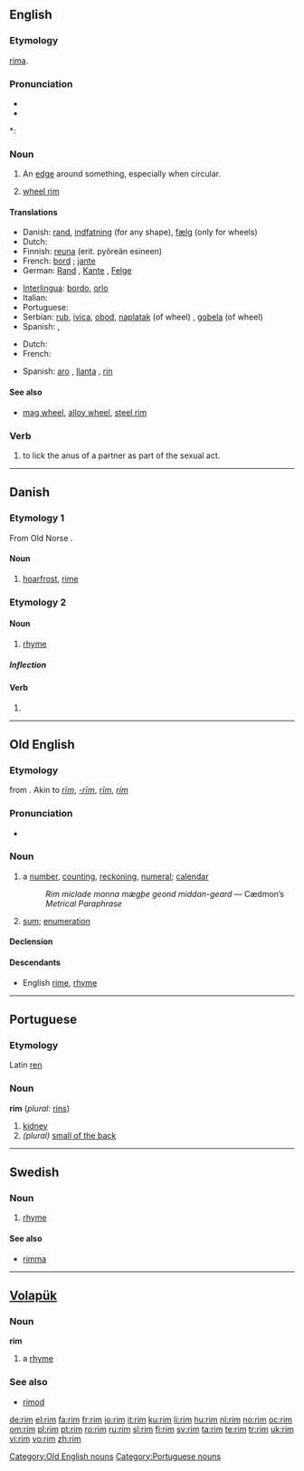{{wikipedia|dab=rim}}
==English==

===Etymology===
{{etyl|ang}} [[rima]].

===Pronunciation===
* {{IPA|/ɹɪm/}}
* {{audio|en-us-rim.ogg|Audio (US)}}

*: {{rhymes|ɪm}}

===Noun===
{{en-noun}}

# An [[edge]] around something, especially when circular.
# {{automotive}} [[wheel rim]]

====Translations====
{{trans-top|edge around something}}
* Danish: [[rand]], [[indfatning]] (for any shape), [[fælg]] (only for wheels)
* Dutch: {{t+|nl|rand|m}}
* Finnish: [[reuna]] (erit. pyöreän esineen)
* French: [[bord]] {{italbrac|for any shape}} ; [[jante]] {{italbrac|only for wheels}}
* German: [[Rand]] {{m}}, [[Kante]] {{f}}, [[Felge]] {{i|of a wheel}}
{{trans-mid}}
* [[Interlingua]]: [[bordo]], [[orlo]]
* Italian: {{t+|it|orlo}}
* Portuguese: {{t+|pt|borda|f}}
* Serbian: [[rub]], [[ivica]], [[obod]], [[naplatak]] (of wheel) {{m}}, [[gobela]] (of wheel) {{f}}
* Spanish: {{t-|es|borde|m}}, {{t+|es|canto|m}}
{{trans-bottom}}

{{trans-top|wheel rim}}
* Dutch: {{t|nl|velg}}
* French: {{t+|fr|roue}}
{{trans-mid}}
* Spanish: [[aro]] {{m}} {{italbrac|Argentina|Bolivia|Costa Rica|Dominican Republic|Ecuador|Guatemala|Peru|Puerto Rico}}, [[llanta]] {{f}} {{italbrac|Chile|Paraguay|Spain|Uruguay}}, [[rin]] {{m}} {{italbrac|Colombia|Mexico|Panama|Venezuela}}
{{trans-bottom}}

====See also====
* {{sense|wheel rim}} [[mag wheel]], [[alloy wheel]], [[steel rim]]

===Verb===
{{en-verb|rims|rimming|rimmed|rimmed}}

# to lick the anus of a partner as part of the sexual act.

----

==Danish==

===Etymology 1===
From Old Norse {{term|hrím}}.

====Noun====
{{da-noun|en|-}}

# [[hoarfrost]], [[rime]]

===Etymology 2===
{{rfe}}

====Noun====
{{da-noun|et}}

# [[rhyme]]

=====Inflection=====
{{da-noun-infl|et}}

====Verb====
{{infl|da|verb form}}

# {{form of|imperative|rime|lang=Danish}}

----

==Old English==

===Etymology===
{{proto|Germanic|rim-|number, count, series|lang=}} from {{proto|Indo-European|re(i)-|to reason, count|lang=}}. Akin to {{etyl|ofs|-}} ''[[rim#Old Frisian|rīm]]'', {{etyl|osx|-}} ''[[-rim#Old Saxon|-rīm]]'', {{etyl|goh|-}} ''[[rim#Old High German|rīm]]'', {{etyl|isl|-}} ''[[rím]]''

===Pronunciation===
* {{IPA|/ri:m/|lang=ang}}

===Noun===
{{infl|ang|noun|head=rīm|g=n}}

# a [[number]], [[counting]], [[reckoning]], [[numeral]]; [[calendar]]
#: ''Rim miclade monna mægþe geond middan-geard'' — Cædmon’s ''Metrical Paraphrase''
# [[sum]]; [[enumeration]]

====Declension====
{{ang-decl-noun|rīm|rīm|rīm|rīm|rīmes|rīma|rīme|rīmum}}

====Descendants====
* English [[rime]], [[rhyme]]

[[Category:Old English nouns]]

----

==Portuguese==

===Etymology===
Latin [[ren]]

===Noun===
'''rim''' {{m}} (''plural:'' [[rins]])

# [[kidney]]
# ''(plural)'' [[small of the back]]

[[Category:Portuguese nouns]]

----

==Swedish==

===Noun===
{{infl|sv|noun|g=n}}
{{sv-noun-irreg-n|2=rimmet|4=rimmen}}

# [[rhyme]]

====See also====
* [[rimma]]

----

==[[Volapük]]==

===Noun===
'''rim'''

# a [[rhyme]]

===See also===
* [[rimod]]

[[de:rim]]
[[el:rim]]
[[fa:rim]]
[[fr:rim]]
[[io:rim]]
[[it:rim]]
[[ku:rim]]
[[li:rim]]
[[hu:rim]]
[[nl:rim]]
[[no:rim]]
[[oc:rim]]
[[om:rim]]
[[pl:rim]]
[[pt:rim]]
[[ro:rim]]
[[ru:rim]]
[[sl:rim]]
[[fi:rim]]
[[sv:rim]]
[[ta:rim]]
[[te:rim]]
[[tr:rim]]
[[uk:rim]]
[[vi:rim]]
[[vo:rim]]
[[zh:rim]]